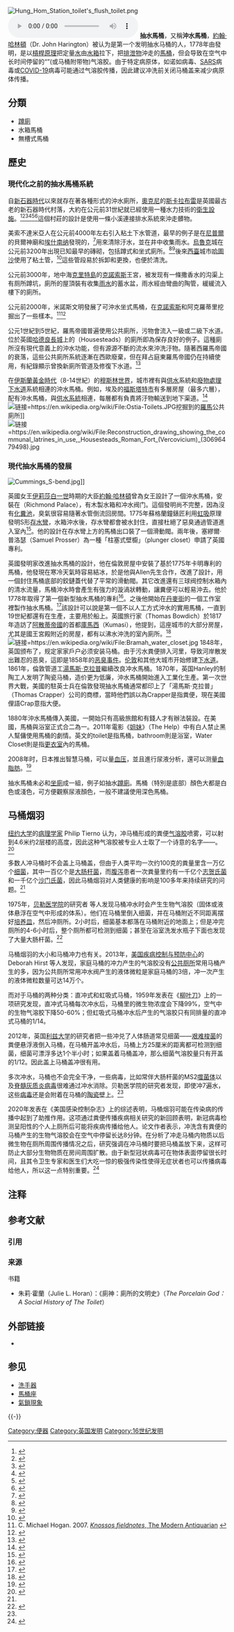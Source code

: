 [[File:Hung_Hom_Station_toilet's_flush_toilet.png|thumb]]
[[Image:Toilettenspülung_01.ogg|thumb]]
'''抽水馬桶'''，又稱'''沖水馬桶'''，[[約翰·哈林頓|約翰·哈林頓]]（Dr. John Harington）被认为是第一个发明抽水马桶的人，1778年由{{le|約瑟夫·布拉梅|Joseph Bramah}}發明，是以[[槓桿原理|槓桿原理]]把定量[[水|水]]由[[水箱|水箱]]拉下，把[[排泄物|排泄物]]沖走的[[馬桶|馬桶]]，但会导致在空气中长时间停留的“{{tsl|en|toilet plume|马桶烟羽}}”(或马桶附带物)气溶胶。由于特定病原体，如诺如病毒、[[SARS|SARS]]病毒或[[COVID-19|COVID-19]]病毒可能通过气溶胶传播，因此建议冲洗前关闭马桶盖来减少病原体传播。

==分類==
*[[蹲廁|蹲廁]]
*水箱馬桶
*無槽式馬桶

==歷史==

=== 現代化之前的抽水馬桶系統 ===
自[[新石器时代|新石器時代]]以來就存在著各種形式的沖水廁所，[[奥克尼|奧克尼]]的[[斯卡拉布雷新石器时代遗迹|斯卡拉布雷]]是英國最古老的新石器時代村落，大約在公元前31世紀就已經使用一種水力技術的[[卫生设施|衛生設施]]。<ref>{{Citation|title=Clean: a history of personal hygiene and purity|author=Virginia Sarah Smith|url=https://books.google.com/books?id=GZBsRv17U3gC&q=Skara%20Brae%20drop%20toilet|access-date=30 July 2010|page=28|isbn=978-0-19-929779-5|year=2007|archive-date=2021-09-02|archive-url=https://web.archive.org/web/20210902164947/https://books.google.com/books?id=GZBsRv17U3gC&q=Skara%20Brae%20drop%20toilet|dead-url=no}}</ref><ref name="Pre">{{cite journal|title=Provisional Report on the Excavations at Skara Brae, and on Finds from the 1927 and 1928 Campaigns. With a Report on Bones|url=http://journals.socantscot.org/index.php/psas/article/view/7758/7726|first1=V.|last2=Paterson|first2=J.|date=30 November 1929|journal=Proceedings of the Society of Antiquaries of Scotland|last3=Thomas|first3=Bryce|last1=Childe|access-date=6 May 2020|archive-date=2020-10-03|archive-url=https://web.archive.org/web/20201003105621/http://journals.socantscot.org/index.php/psas/article/view/7758/7726|dead-url=no}}</ref><ref>{{cite news|last1=Suddath|first1=Claire|title=A Brief History of Toilets|url=http://content.time.com/time/health/article/0,8599,1940525,00.html|access-date=6 May 2020|agency=Time|publisher=Time|date=19 November 2009|archive-date=2020-02-19|archive-url=https://web.archive.org/web/20200219180926/http://content.time.com/time/health/article/0,8599,1940525,00.html|dead-url=no}}</ref><ref>{{cite web|title=Skara Brae|url=https://www.worldhistory.org/Skara_Brae/|access-date=6 May 2020|website=[[World_History_Encyclopedia|World History Encyclopedia]]|last1=Mark|first1=Joshua, J.|archive-date=2020-09-28|archive-url=https://web.archive.org/web/20200928230454/https://www.ancient.eu/Skara_Brae/|dead-url=no}}</ref><ref>{{cite journal|title=A STONE-AGE SETTLEMENT AT THE BRAES OF RINYO, ROUSAY, ORKNEY. (FIRST REPORT.)|url=http://soas.is.ed.ac.uk/index.php/psas/article/download/8098/8066|first1=Walter G., F.S.A.ScoT.|last2=Childe|first2=V. G., F.S.A.ScoT.|date=1938|journal=Proceedings of the Society of Antiquaries of Scotland|volume=72|last1=Grant|access-date=6 May 2020|archive-date=2020-10-03|archive-url=https://web.archive.org/web/20201003074231/http://soas.is.ed.ac.uk/index.php/psas/article/download/8098/8066|dead-url=no}}</ref><ref>{{Cite book|last1=Childe|first1=Vere Gordon|url=https://books.google.com/books?id=XI4wAQAAIAAJ&q=drain|title=Skara Brae|last2=Clarke|first2=D. V.|publisher=H.M.S.O., previously: Kegan Paul, Trench, Trubner & Company, Limited|year=1931|location=UK|pages=12, 20, 28|isbn=9780114917555|language=en|access-date=2021-09-02|archive-date=2021-04-19|archive-url=https://web.archive.org/web/20210419172106/https://books.google.com/books?id=XI4wAQAAIAAJ&q=drain|dead-url=no}}</ref>這個村莊的設計是使用一條小溪連接排水系統來沖走髒物。

美索不達米亞人在公元前4000年左右引入粘土下水管道，最早的例子是在[[尼普爾|尼普爾]]的貝爾神廟和[[埃什南纳|埃什南纳]]發現的，<ref name="FLUORIDATED WATER CONTROVERSY">{{cite book|last1=Burke|first1=Joseph|title=FLUORIDATED WATER CONTROVERSY|url=https://books.google.com/books?id=fdIoDwAAQBAJ&q=The+Babylonians+introduced+the+world+to+clay+sewer+pipes,+c4000+BCE,+with+the+earliest+examples+found+in+the+Temple+of+Bel+at+Nippur+and+at+Eshnunna,+Babylonia.&pg=PA2|access-date=4 August 2017|isbn=9781365912870|date=24 April 2017|archive-date=2021-09-02|archive-url=https://web.archive.org/web/20210902164951/https://books.google.com/books?id=fdIoDwAAQBAJ&q=The+Babylonians+introduced+the+world+to+clay+sewer+pipes,+c4000+BCE,+with+the+earliest+examples+found+in+the+Temple+of+Bel+at+Nippur+and+at+Eshnunna,+Babylonia.&pg=PA2|dead-url=no}}</ref>用來清除汙水，並在井中收集雨水。[[烏魯克|烏魯克]]城在公元前3200年出現已知最早的磚砌{{le|簡易廁所|Latrine}}，包括蹲式和坐式廁所。<ref>{{Cite book|last=Mitchell|first=Piers D.|url=https://books.google.com/books?id=HU6rCwAAQBAJ&q=McMahon,+A.+in+Sanitation,+Latrines+and+Intestinal+Parasites+in+Past+Populations&pg=PA263|title=Sanitation, Latrines and Intestinal Parasites in Past Populations|date=3 March 2016|publisher=Routledge|isbn=978-1-317-05953-0|pages=22|language=en|access-date=2021-09-02|archive-date=2021-09-17|archive-url=https://web.archive.org/web/20210917030308/https://books.google.com/books?id=HU6rCwAAQBAJ&q=McMahon,+A.+in+Sanitation,+Latrines+and+Intestinal+Parasites+in+Past+Populations&pg=PA263|dead-url=no}}</ref><ref>{{Cite journal|title=The secret history of ancient toilets|url=http://www.nature.com/news/the-secret-history-of-ancient-toilets-1.19960|last=Wald|first=Chelsea|date=26 May 2016|journal=Nature News|issue=7604|doi=10.1038/533456a|volume=533|pages=456–458|language=en|bibcode=2016Natur.533..456W|pmid=27225101|s2cid=4398699|access-date=2021-09-02|archive-date=2020-08-03|archive-url=https://web.archive.org/web/20200803093130/https://www.nature.com/news/the-secret-history-of-ancient-toilets-1.19960|dead-url=no}}</ref>後來[[赫梯|西臺]]城市[[哈图沙|哈圖沙]]使用了粘土管，<ref>{{Cite book|last=Burney|first=Charles|url=https://books.google.com/books?id=azPl5Jzv930C&q=Hattusa+clay+pipes&pg=PA307|title=Historical Dictionary of the Hittites|date=19 April 2004|publisher=Scarecrow Press|isbn=978-0-8108-6564-8|language=en|access-date=2021-09-02|archive-date=2021-09-17|archive-url=https://web.archive.org/web/20210917030338/https://books.google.com/books?id=azPl5Jzv930C&q=Hattusa+clay+pipes&pg=PA307|dead-url=no}}</ref>這些管段易於拆卸和更換，也便於清洗。

公元前3000年，地中海[[克里特島|克里特島]]的[[克諾索斯|克諾索斯]]王宮，被发现有一條撒香水的沟渠上有厕所蹲坑，廁所的屋頂裝有收集[[雨水|雨水]]的蓄水盆，雨水經由彎曲的陶管，緩緩流入樓下的廁所。

公元前2000年，米諾斯文明發展了可沖水坐式馬桶，在[[克诺索斯|克諾索斯]]和阿克羅蒂里挖掘出了一些樣本。<ref>C. Michael Hogan. 2007. [http://www.themodernantiquarian.com/site/10854/knossos.html#fieldnotes ''Knossos fieldnotes'', The Modern Antiquarian] {{Wayback|url=http://www.themodernantiquarian.com/site/10854/knossos.html#fieldnotes|date=20171108021923}}</ref><ref>{{cite encyclopedia|url=https://www.worldhistory.org/thera/|title=Thera|author=Mark Cartwright|encyclopedia=[[World_History_Encyclopedia|World History Encyclopedia]]|access-date=2021-09-02|archive-date=2021-09-02|archive-url=https://web.archive.org/web/20210902164948/https://www.worldhistory.org/thera/|dead-url=no}}</ref>

公元1世紀到5世紀，羅馬帝國普遍使用公共廁所，污物會流入一級或二級下水道。位於英國[[哈德良长城|哈德良長城]]上的{{le|豪斯泰德碉堡|Housesteads_Roman_Fort}}（Housesteads）的廁所即為保存良好的例子。這種廁所沒有現代意義上的沖水功能，但有源源不斷的流水來沖洗汙物。隨著西羅馬帝國的衰落，這些公共廁所系統逐漸在西歐廢棄，但在拜占庭東羅馬帝國仍在持續使用，有紀錄顯示曾換新廁所管道及修復下水道。<ref>{{Cite journal|title=History of sanitation and hygiene technologies in the Hellenic World|url=https://www.academia.edu/35253971|first1=Stavros|last2=Yapijakis|first2=Christos|journal=Journal of Water Sanitation and Hygiene for Development|issue=2|doi=10.2166/washdev.2017.178|year=2017|volume=7|pages=163–180|language=en|issn=2043-9083|last3=Kaiafa-Saropoulou|first3=Asimina|last4=Antoniou|first4=George|last5=Angelakis|first5=Andreas N.|last1=Yannopoulos|doi-access=free|access-date=2021-09-02|archive-date=2021-09-02|archive-url=https://web.archive.org/web/20210902164950/https://www.academia.edu/35253971|dead-url=no}}</ref>

在[[伊斯蘭黃金時代|伊斯蘭黃金時代]]（8-14世紀）的[[穆斯林世界|穆斯林世界]]，城市裡有與[[供水|供水]]系統和[[污染物排放控制|廢物處理]][[下水道|下水道]]系統相連的沖水馬桶。例如，埃及的[[福斯塔特|福斯塔特市]]有多層房屋（最多六層），配有沖水馬桶，與[[供水系統|供水系統]]相連，每層都有{{le|煙道|Flue}}負責將汙物輸送到地下渠道。<ref>{{cite book|last1=Colin Chant, David Goodman|title=Pre-Industrial Cities and Technology|date=2005|publisher=Routledge|isbn=1134636202|pages=136–8|url=https://books.google.com/books?id=hK-EAgAAQBAJ&pg=PA136|access-date=2021-09-02|archive-date=2020-07-27|archive-url=https://web.archive.org/web/20200727122533/https://books.google.com/books?id=hK-EAgAAQBAJ&pg=PA136|dead-url=no}}</ref>
[[File:Ostia-Toilets.JPG|链接=https://en.wikipedia.org/wiki/File:Ostia-Toilets.JPG]]挖掘到的[[羅馬帝國|羅馬]]公共廁所]]
[[File:Reconstruction_drawing_showing_the_communal_latrines_in_use,_Housesteads_Roman_Fort_(Vercovicium)_(30696479498).jpg|链接=https://en.wikipedia.org/wiki/File:Reconstruction_drawing_showing_the_communal_latrines_in_use,_Housesteads_Roman_Fort_(Vercovicium)_(30696479498).jpg]]

=== 現代抽水馬桶的發展 ===
[[File:Cummings_S-bend.jpg|thumb]]]]

英國女王[[伊莉莎白一世|伊莉莎白一世]]時期的大臣[[约翰·哈林顿|約翰·哈林頓]]曾為女王設計了一個沖水馬桶，安裝在{{le|里奇蒙宮|Richmond Palace}}（Richmond Palace），有木製水箱和冲水阀门。這個發明尚不完整，因為沒有[[化糞池|化糞池]]，臭氣很容易隨著水管倒流回房間。1775年蘇格蘭鐘錶匠{{le|亚力山大•卡明|Alexander Cumming}}利用[[虹吸|虹吸]]原理發明S形[[存水彎|存水彎]]，水箱沖水後，存水彎都會被水封住，直接杜絕了惡臭通過管道進入室內<ref name="Cumming">{{cite news |title = From Charles Mackintosh's waterproof to Dolly the sheep: 43 innovations Scotland has given the world |url = https://www.independent.co.uk/news/uk/home-news/charles-mackintosh-chemist-waterproof-google-doodle-scotland-inventions-innovation-bicycles-a7499911.html |publisher = The Independent |date = 30 December 2016 |accessdate = 2019-06-15 |archive-date = 2020-03-26 |archive-url = https://web.archive.org/web/20200326113603/https://www.independent.co.uk/news/uk/home-news/charles-mackintosh-chemist-waterproof-google-doodle-scotland-inventions-innovation-bicycles-a7499911.html |dead-url = no }}</ref>。他的設計在存水彎上方的馬桶出口裝了一個滑動閥。兩年後，塞繆爾·普洛瑟（Samuel Prosser）為一種「柱塞式壁櫥」（plunger closet）申請了英國專利。

英國發明家{{le|約瑟夫·布拉梅|Joseph Bramah}}改進抽水馬桶的設計，他在倫敦房屋中安裝了基於1775年卡明專利的馬桶，他發現在寒冷天氣時容易結冰，於是他與Allen先生合作，改進了設計，用一個封住馬桶底部的鉸鏈蓋代替了平常的滑動閥。其它改進還有三球阀控制水箱內的清水流量，馬桶沖水時會產生有強力的漩渦狀轉動，讓糞便可以輕易沖去。他於1778年取得了第一個新型抽水馬桶的專利<ref name="SkemptonChrimes2002">{{cite book |author1=A. W. Skempton |author2=Mike Chrimes |title=''A Biographical Dictionary of Civil Engineers in Great Britain and Ireland: 1500-1830'' |url=https://books.google.com/books?id=jeOMfpYMOtYC&pg=PA70 |year=2002 |publisher=Thomas Telford |isbn=978-0-7277-2939-2 |page=70 |access-date=2019-06-15 |archive-date=2021-03-10 |archive-url=https://web.archive.org/web/20210310120004/https://books.google.com/books?id=jeOMfpYMOtYC&pg=PA70 |dead-url=no }}</ref>。之後他開始在{{le|倫敦聖吉爾斯|St Giles, London}}[[丹麥街|丹麥街]]的一個工作室裡製作抽水馬桶。<ref>{{Cite book|author=Alec Skempton|title=A Biographical Dictionary of Civil Engineers in Great Britain and Ireland: Vol 1: 1500 to 1830|publisher=Thomas Telford|year=2002|isbn=0-7277-2939-X|display-authors=etal}}</ref>該設計可以說是第一個不以人工方式沖水的實用馬桶，一直到19世紀都還有在生產，主要用於船上。英國旅行家{{le|托馬斯·鮑迪奇|Thomas Edward Bowdich}}（Thomas Bowdich）於1817年造訪了[[阿散蒂王国|阿散蒂帝國]]的首都[[库马西|庫馬西]]（Kumasi），他提到，這座城市的大部分房屋，尤其是國王宮殿附近的房屋，都有以沸水沖洗的室內廁所。<ref>{{cite book|url=https://books.google.com/books?id=Tkm5UZJz8z0C&q=Indoor+toilets|last=Edgerton|first=Robert B.|year=2010|title=The Fall of the Asante Empire: The Hundred-Year War For Africa's Gold Coast|page=26|isbn=9781451603736|access-date=2021-09-02|archive-date=2021-07-15|archive-url=https://web.archive.org/web/20210715154724/https://books.google.com/books?id=Tkm5UZJz8z0C&q=Indoor+toilets|dead-url=no}}</ref>
[[File:Bramah_water_closet.jpg|链接=https://en.wikipedia.org/wiki/File:Bramah_water_closet.jpg]]
1848年，英国颁布了{{le|地方衛生局|Local board of health|公共卫生法}}，规定家家戶户必须安装马桶。由于污水粪便排入河里，导致河岸散发出難忍的恶臭，這即是1858年的[[大惡臭|恶臭事件]]。[[伦敦|伦敦]]和其他大城市开始修建[[下水道|下水道]]。1861年，倫敦管道工[[湯馬斯·克拉普|湯馬斯·克拉普]]繼續改良冲水馬桶。1870年，英国Hanley的制陶工人{{le|Thomas William Twyford|Thomas Twyford}}发明了陶瓷马桶，造价更为低廉，沖水馬桶開始進入工業化生產。第一次世界大戰，美國的駐英士兵在倫敦發現抽水馬桶通常都印上了「湯馬斯·克拉普」（Thomas Crapper）公司的商標，當時他們誤以為Crapper是指粪便，現在美國俚語Crap意指大便。

1880年沖水馬桶傳入美國，一開始只有高級旅館和有錢人才有辦法裝設。在美國，馬桶與浴室正式合二為一。2011年電影《[[姐妹|姐妹]]》（The Help）中有白人禁止黑人幫傭使用馬桶的劇情。英文的toilet是指馬桶，bathroom則是浴室，Water Closet則是指[[更衣室|更衣室]]內的馬桶。

2008年时，日本推出智慧马桶，可以量[[血压|血压]]，並且進行尿液分析，還可以测量[[血脂肪|血脂肪]]。<ref>{{Cite web|title=量血压测血脂分析尿液 日本“智慧”马桶样样行|url=https://web.archive.org/web/20180214052619/http://news.sohu.com/20080623/n257679406.shtml}}</ref>

抽水馬桶未必和[[坐廁|坐廁]]成一組，例子如抽水[[蹲廁|蹲廁]]。馬桶（特別是底部）顏色大都是白色或淺色，可方便觀察尿液顏色，一般不建議使用深色馬桶{{NoteTag|台灣藝人[[辛曉琪|辛曉琪]]在《時間帶不走的天真》書中即提到早先家裡因為馬桶為深色馬桶而不知患有猛爆性肝炎。}}。

== 马桶烟羽 ==
[[纽约大学|纽约大学]]的[[病理学家|病理学家]] Philip Tierno 认为，冲马桶形成的粪便[[气溶胶|气溶胶]]喷雾，可以射到4.6米约2层楼的高度，因此这种气溶胶被专业人士取了一个诗意的名字——{{tsl|en|toilet plume|马桶烟羽}}。<ref name="中科院物理所">{{cite web |author1=七君 |title=冲马桶不盖马桶盖，所以你是喜欢便便喷雾咯？ |url=https://www.sohu.com/a/295640862_224832 |website=搜狐网 |publisher=中科院物理所 |accessdate=2020-12-19 |archive-date=2021-03-10 |archive-url=https://web.archive.org/web/20210310120008/https://www.sohu.com/a/295640862_224832 |dead-url=no }}</ref>

多数人冲马桶时不会盖上马桶盖，但由于人类平均一次约100克的粪量里含一万亿个[[细菌|细菌]]，其中一百亿个是[[大肠杆菌|大肠杆菌]]，而[[腹泻|腹泻]]患者一次粪量里约有一千亿个[[志贺氏菌|志贺氏菌]]和一千亿个[[沙门氏菌|沙门氏菌]]，因此马桶烟羽对人类健康的影响是100多年来持续研究的问题。<ref name="中科院物理所" />

1975年，[[贝勒医学院|贝勒医学院]]的研究者 {{tsl|en|Charles_P._Gerba|Charles Gerba}} 等人发现马桶冲水时会产生生物气溶胶（固体或液体悬浮在空气中形成的体系）。他们在马桶里倒入细菌，并在马桶附近不同距离摆好[[培养皿|培养皿]]，然后冲厕所。2小时后，细菌基本都落在马桶附近的地面上；但是冲完厕所的4-6小时后，整个厕所都可检测到细菌；甚至在浴室洗发水瓶子下面也发现了大量大肠杆菌。<ref>{{cite journal |author1=Charles Gerba |author2=Craig Wallis |last1=Gerba |first1=Charles P. |last2=Wallis |first2=Craig |last3=Melnick |first3=Joseph L. |coauthors=Joseph L. Melnick |title=Microbiological Hazards of Household Toilets: Droplet Production and the Fate of Residual Organisms |journal=Applied Microbiology |date=1975 |volume=30 |issue=2 |pages=229–237 |doi=10.1128/AEM.30.2.229-237.1975 |url=https://www.researchgate.net/publication/22965387_Microbiological_Hazards_of_Household_Toilets_Droplet_Production_and_the_Fate_of_Residual_Organisms |accessdate=2020-12-19}}</ref>

马桶烟羽的大小和马桶冲力也有关。2013年，[[美国疾病控制与预防中心|美国疾病控制与预防中心]]的 Deborah Hirst 等人发现，家庭马桶的冲力产生的气溶胶没有[[公共厕所|公共厕所]]常用马桶产生的多，因为公共厕所常用冲水阀产生的液体微粒是家庭马桶的3倍，冲一次产生的液体微粒数量可达14万个。

而对于马桶的两种分类：直冲式和虹吸式马桶，1959年发表在《[[柳葉刀_(雜誌)|柳叶刀]]》上的一项研究发现，直冲式马桶每次冲水后，马桶里的微生物浓度会下降99%，空气中的生物气溶胶下降50-60%；但虹吸式马桶冲水后产生的气溶胶只有同排量的直冲式马桶的1/14。

2012年，英国[[里茲大學|利兹大学]]的研究者把一些冲兑了人体肠道常见细菌——[[艰难梭菌|艰难梭菌]]的粪便悬浮液倒入马桶，在马桶开盖冲水后，马桶上方25厘米的距离都可检测到细菌，细菌可漂浮多达1个半小时；如果盖着马桶盖冲，那么细菌气溶胶量只有开盖的1/12。因此盖上马桶盖冲很有用。

多次冲水，马桶也不会完全干净，一些病毒，比如常伴大肠杆菌的MS2[[噬菌体|噬菌体]]以及[[脊髓灰质炎病毒|脊髓灰质炎病毒]]很难通过冲水消除。贝勒医学院的研究者发现，即使冲7遍水，这些[[病毒|病毒]]还是会附着在马桶的[[陶瓷|陶瓷]]壁上。<ref name="中科院物理所" />

2020年发表在《美国感染控制杂志》上的综述表明，马桶烟羽可能在传染病的传播中起到了助推作用。这项通过粪便传播疾病相关研究的新回顾表明，新冠病毒检测呈阳性的个人上厕所后可能将疾病传播给他人。论文作者表示，冲洗含有粪便的马桶产生的生物气溶胶会在空气中停留长达8分钟。在分析了冲走马桶内物质以后微生物在厕所周围传播情况之后，研究强调在冲马桶时要把马桶盖放下来，这样可防止大部分生物物质在房间周围扩散。由于新型冠状病毒可在物体表面停留很长时间，且其令卫生专家和医生们大吃一惊的极强传染性使得无症状者也可以传播病毒给他人，所以这一点特别重要。<ref>{{cite web |author1=cnBeta |title=研究称新冠病毒可能通过“马桶烟羽”生物气溶胶传播 |url=https://tech.sina.com.cn/roll/2020-04-24/doc-iircuyvh9517866.shtml |website=新浪科技 |accessdate=2020-12-19 |archive-date=2021-03-10 |archive-url=https://web.archive.org/web/20210310121512/https://tech.sina.com.cn/roll/2020-04-24/doc-iircuyvh9517866.shtml |dead-url=no }}</ref>

== 注释 ==
{{NoteFoot}}

== 参考文献 ==
=== 引用 ===
{{Reflist}}

=== 来源 ===
; 书籍
{{ReflistH}}
* 朱莉·霍蘭（Julie L. Horan）：《廁神：廁所的文明史》（''The Porcelain God：A Social History of The Toilet''）
{{ReflistF}}

== 外部链接 ==
* {{Commons category-inline|Toilet flush}}

== 参见 ==
* [[洗手器|洗手器]]
* [[馬桶座|馬桶座]]
* [[氣鎖現象|氣鎖現象]]

{{-}}
{{廁所}}

[[Category:便器|Category:便器]]
[[Category:英国发明|Category:英国发明]]
[[Category:16世纪发明|Category:16世纪发明]]